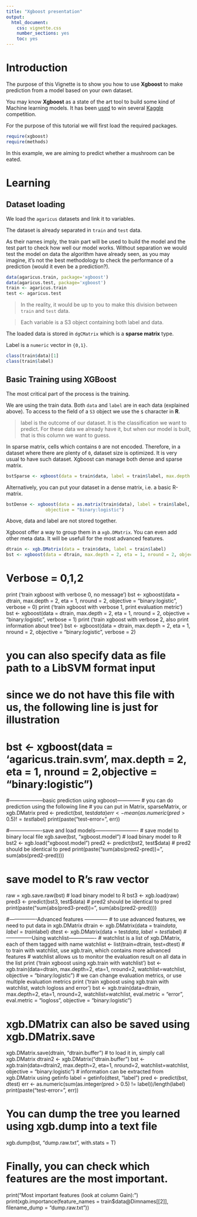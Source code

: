 ```yaml
---
title: "Xgboost presentation"
output:
  html_document:
    css: vignette.css
    number_sections: yes
    toc: yes
---
```


Introduction
============

The purpose of this Vignette is to show you how to use **Xgboost** to make prediction from a model based on your own dataset.

You may know **Xgboost** as a state of the art tool to build some kind of Machine learning models. It has been [used](https://github.com/tqchen/xgboost) to win several [Kaggle](http://www.kaggle.com) competition. 

For the purpose of this tutorial we will first load the required packages.

```r
require(xgboost)
require(methods)
```

In this example, we are aiming to predict whether a mushroom can be eated.

Learning
========

Dataset loading
---------------

We load the `agaricus` datasets and link it to variables.

The dataset is already separated in `train` and `test` data. 

As their names imply, the train part will be used to build the model and the test part to check how well our model works. Without separation we would test the model on data the algorithm have already seen, as you may imagine, it's not the best methodology to check the performance of a prediction (would it even be a prediction?).

```r
data(agaricus.train, package='xgboost')
data(agaricus.test, package='xgboost')
train <- agaricus.train
test <- agaricus.test
```

> In the reality, it would be up to you to make this division between `train` and `test` data.

> Each variable is a S3 object containing both label and data.

The loaded data is stored in `dgCMatrix` which is a **sparse matrix** type. 

Label is a `numeric` vector in `{0,1}`.

```r
class(train$data)[1]
class(train$label)
```

Basic Training using XGBoost
----------------------------

The most critical part of the process is the training.

We are using the train data. Both `data` and `label` are in each data (explained above). To access to the field of a `S3` object we use the `$` character in **R**.

> label is the outcome of our dataset. It is the classification we want to predict. For these data we already have it, but when our model is built, that is this column we want to guess.

In sparse matrix, cells which contains `0` are not encoded. Therefore, in a dataset where there are plenty of `0`, dataset size is optimized. It is very usual to have such dataset. Xgboost can manage both dense and sparse matrix.

```r
bstSparse <- xgboost(data = train$data, label = train$label, max.depth = 2, eta = 1, nround = 2, objective = "binary:logistic")
```

Alternatively, you can put your dataset in a dense matrix, i.e. a basic R-matrix.

```r
bstDense <- xgboost(data = as.matrix(train$data), label = train$label, max.depth = 2, eta = 1, nround = 2,
               objective = "binary:logistic")
```

Above, data and label are not stored together. 

Xgboost offer a way to group them in a `xgb.DMatrix`. You can even add other meta data. It will be usefull for the most advanced features.

```r
dtrain <- xgb.DMatrix(data = train$data, label = train$label)
bst <- xgboost(data = dtrain, max.depth = 2, eta = 1, nround = 2, objective = "binary:logistic")
```

# Verbose = 0,1,2
print ('train xgboost with verbose 0, no message')
bst <- xgboost(data = dtrain, max.depth = 2, eta = 1, nround = 2,
               objective = "binary:logistic", verbose = 0)
print ('train xgboost with verbose 1, print evaluation metric')
bst <- xgboost(data = dtrain, max.depth = 2, eta = 1, nround = 2,
               objective = "binary:logistic", verbose = 1)
print ('train xgboost with verbose 2, also print information about tree')
bst <- xgboost(data = dtrain, max.depth = 2, eta = 1, nround = 2,
               objective = "binary:logistic", verbose = 2)

# you can also specify data as file path to a LibSVM format input
# since we do not have this file with us, the following line is just for illustration
# bst <- xgboost(data = 'agaricus.train.svm', max.depth = 2, eta = 1, nround = 2,objective = "binary:logistic")

#--------------------basic prediction using xgboost--------------
# you can do prediction using the following line
# you can put in Matrix, sparseMatrix, or xgb.DMatrix 
pred <- predict(bst, test$data)
err <- mean(as.numeric(pred > 0.5) != test$label)
print(paste("test-error=", err))

#-------------------save and load models-------------------------
# save model to binary local file
xgb.save(bst, "xgboost.model")
# load binary model to R
bst2 <- xgb.load("xgboost.model")
pred2 <- predict(bst2, test$data)
# pred2 should be identical to pred
print(paste("sum(abs(pred2-pred))=", sum(abs(pred2-pred))))

# save model to R's raw vector
raw = xgb.save.raw(bst)
# load binary model to R
bst3 <- xgb.load(raw)
pred3 <- predict(bst3, test$data)
# pred2 should be identical to pred
print(paste("sum(abs(pred3-pred))=", sum(abs(pred2-pred))))

#----------------Advanced features --------------
# to use advanced features, we need to put data in xgb.DMatrix
dtrain <- xgb.DMatrix(data = train$data, label=train$label)
dtest <- xgb.DMatrix(data = test$data, label=test$label)
#---------------Using watchlist----------------
# watchlist is a list of xgb.DMatrix, each of them tagged with name
watchlist <- list(train=dtrain, test=dtest)
# to train with watchlist, use xgb.train, which contains more advanced features
# watchlist allows us to monitor the evaluation result on all data in the list 
print ('train xgboost using xgb.train with watchlist')
bst <- xgb.train(data=dtrain, max.depth=2, eta=1, nround=2, watchlist=watchlist,
                 objective = "binary:logistic")
# we can change evaluation metrics, or use multiple evaluation metrics
print ('train xgboost using xgb.train with watchlist, watch logloss and error')
bst <- xgb.train(data=dtrain, max.depth=2, eta=1, nround=2, watchlist=watchlist,
                 eval.metric = "error", eval.metric = "logloss",
                 objective = "binary:logistic")

# xgb.DMatrix can also be saved using xgb.DMatrix.save
xgb.DMatrix.save(dtrain, "dtrain.buffer")
# to load it in, simply call xgb.DMatrix
dtrain2 <- xgb.DMatrix("dtrain.buffer")
bst <- xgb.train(data=dtrain2, max.depth=2, eta=1, nround=2, watchlist=watchlist,
                 objective = "binary:logistic")
# information can be extracted from xgb.DMatrix using getinfo
label = getinfo(dtest, "label")
pred <- predict(bst, dtest)
err <- as.numeric(sum(as.integer(pred > 0.5) != label))/length(label)
print(paste("test-error=", err))

# You can dump the tree you learned using xgb.dump into a text file
xgb.dump(bst, "dump.raw.txt", with.stats = T)

# Finally, you can check which features are the most important.
print("Most important features (look at column Gain):")
print(xgb.importance(feature_names = train$data@Dimnames[[2]], filename_dump = "dump.raw.txt"))

